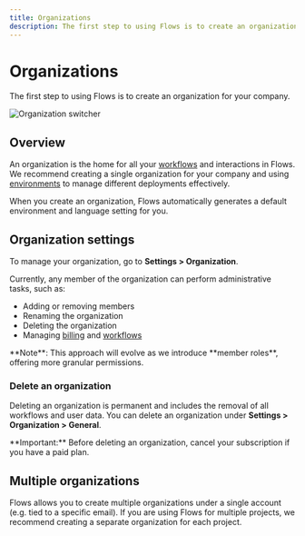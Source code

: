 ```yaml
---
title: Organizations
description: The first step to using Flows is to create an organization for your company.
---
```


# Organizations

The first step to using Flows is to create an organization for your company.

![Organization switcher](/organization-setup/organization-switcher.png)

## Overview

An organization is the home for all your [workflows](/workflows) and interactions in Flows. We recommend creating a single organization for your company and using [environments](/organization-setup/environments) to manage different deployments effectively.

When you create an organization, Flows automatically generates a default environment and language setting for you.

## Organization settings

To manage your organization, go to **Settings > Organization**.

Currently, any member of the organization can perform administrative tasks, such as:

- Adding or removing members
- Renaming the organization
- Deleting the organization
- Managing [billing](/organization-setup/billing) and [workflows](/workflows)

<BetterCallout variant="info">
  **Note**: This approach will evolve as we introduce **member roles**, offering more granular
  permissions.
</BetterCallout>

### Delete an organization

Deleting an organization is permanent and includes the removal of all workflows and user data. You can delete an organization under **Settings > Organization > General**.

<BetterCallout variant="warning">
  **Important:** Before deleting an organization, cancel your subscription if you have a paid plan.
</BetterCallout>

## Multiple organizations

Flows allows you to create multiple organizations under a single account (e.g. tied to a specific email). If you are using Flows for multiple projects, we recommend creating a separate organization for each project.
